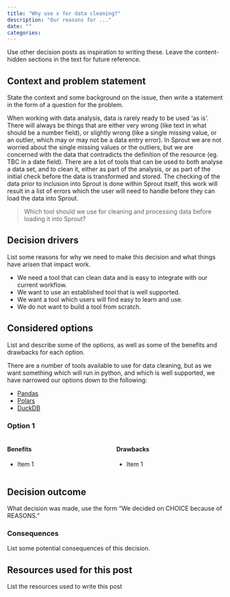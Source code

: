 ```yaml
---
title: "Why use x for data cleaning?"
description: "Our reasons for ..."
date: ""
categories:
---
```


::: content-hidden
Use other decision posts as inspiration to writing these. Leave the
content-hidden sections in the text for future reference.
:::

## Context and problem statement

::: content-hidden
State the context and some background on the issue, then write a
statement in the form of a question for the problem.
:::

When working with data analysis, data is rarely ready to be used 'as
is'. There will always be things that are either very wrong (like text
in what should be a number field), or slightly wrong (like a single
missing value, or an outlier, which may or may not be a data entry
error). In Sprout we are not worried about the single missing values or
the outliers, but we are concerned with the data that contradicts the
definition of the resource (eg. TBC in a date field). There are a lot of
tools that can be used to both analyse a data set, and to clean it,
either as part of the analysis, or as part of the initial check before
the data is transformed and stored. The checking of the data prior to
inclusion into Sprout is done within Sprout itself, this work will
result in a list of errors which the user will need to handle before
they can load the data into Sprout.

> Which tool should we use for cleaning and processing data before
> loading it into Sprout?

## Decision drivers

::: content-hidden
List some reasons for why we need to make this decision and what things
have arisen that impact work.
:::

-   We need a tool that can clean data and is easy to integrate with our
    current workflow.
-   We want to use an established tool that is well supported.
-   We want a tool which users will find easy to learn and use.
-   We do not want to build a tool from scratch.

## Considered options

::: content-hidden
List and describe some of the options, as well as some of the benefits
and drawbacks for each option.
:::

There are a number of tools available to use for data cleaning, but as
we want something which will run in python, and which is well supported,
we have narrowed our options down to the following:

-   [Pandas](https://pandas.pydata.org/)
-   [Polars](https://pola.rs/)
-   [DuckDB](https://www.duckdb.org/)

### Option 1

::: columns
::: column
#### Benefits

-   Item 1
:::

::: column
#### Drawbacks

-   Item 1
:::
:::

## Decision outcome

::: content-hidden
What decision was made, use the form "We decided on CHOICE because of
REASONS."
:::

### Consequences

::: content-hidden
List some potential consequences of this decision.
:::

## Resources used for this post

::: content-hidden
List the resources used to write this post
:::
